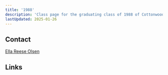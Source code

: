```yaml
---
title: '1988'
description: 'Class page for the graduating class of 1988 of Cottonwood High School.'
lastUpdated: 2025-01-26
---
```



## Contact

[Ella Reese Olsen](mailto:ella@uslms.com)

## Links

<CardGrid>
  <LinkCard
    title="Class of '88 Homepage"
    href="https://www.1988colts.com/"
    description="Reunions, contact, memory book, photos."
  />
</CardGrid>
